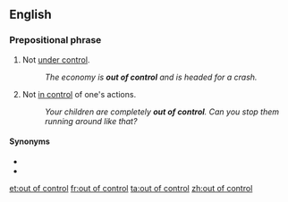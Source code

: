 ==English==

===Prepositional phrase===
{{en-PP}}

# Not [[under control]].
#: ''The economy is '''out of control''' and is headed for a crash.''
# Not [[in control]] of one's actions.
#: ''Your children are completely '''out of control'''. Can you stop them running around like that?''

====Synonyms====
* {{l|en|full tilt boogie}}
* {{l|en|on the loose}}

[[et:out of control]]
[[fr:out of control]]
[[ta:out of control]]
[[zh:out of control]]